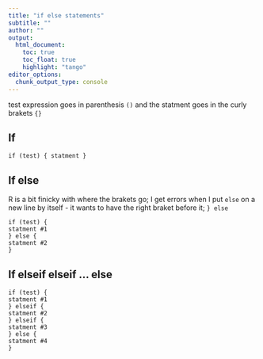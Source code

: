 ```yaml
---
title: "if else statements"
subtitle: "" 
author: ""
output:
  html_document:
    toc: true
    toc_float: true
    highlight: "tango"
editor_options: 
  chunk_output_type: console
---
```


test expression goes in parenthesis `()` and the statment goes in the curly brakets `{}`  

## If 

```
if (test) { statment } 
```


## If else  
R is a bit finicky with where the brakets go; I get errors when I put `else` on a new line by itself - it wants to have the right braket before it; `} else` 
```
if (test) {
statment #1
} else {
statment #2 
}
```

## If elseif elseif ... else 

```
if (test) {
statment #1
} elseif {
statment #2 
} elseif {
statment #3 
} else {
statment #4 
}
```